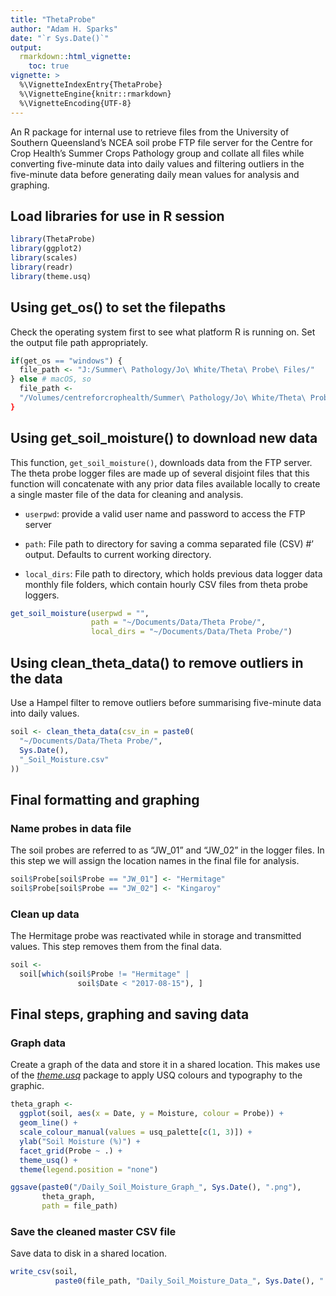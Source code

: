 ```yaml
---
title: "ThetaProbe"
author: "Adam H. Sparks"
date: "`r Sys.Date()`"
output:
  rmarkdown::html_vignette:
    toc: true
vignette: >
  %\VignetteIndexEntry{ThetaProbe}
  %\VignetteEngine{knitr::rmarkdown}
  %\VignetteEncoding{UTF-8}
---
```


An R package for internal use to retrieve files from the University of Southern
Queensland's NCEA soil probe FTP file server for the Centre for Crop Health's
Summer Crops Pathology group and collate all files while converting five-minute
data into daily values and filtering outliers in the five-minute data before
generating daily mean values for analysis and graphing.

## Load libraries for use in R session

```r
library(ThetaProbe)
library(ggplot2)
library(scales)
library(readr)
library(theme.usq)
```

## Using get_os() to set the filepaths

Check the operating system first to see what platform R is running on. Set the
output file path appropriately.

```r

if(get_os == "windows") {
  file_path <- "J:/Summer\ Pathology/Jo\ White/Theta\ Probe\ Files/"
} else # macOS, so
  file_path <-
  "/Volumes/centreforcrophealth/Summer\ Pathology/Jo\ White/Theta\ Probe\ Files/"
}
```

## Using get_soil_moisture() to download new data

This function, `get_soil_moisture()`, downloads data from the FTP server. 
The theta probe logger files are made up of several disjoint files that this
function will concatenate with any prior data files available locally to create
a single master file of the data for cleaning and analysis.

- `userpwd`: provide a valid user name and password to access the FTP server

- `path`: File path to directory for saving a comma separated file (CSV)
#' output. Defaults to current working directory.

- `local_dirs`: File path to directory, which holds previous data logger data
monthly file folders, which contain hourly CSV files from theta probe loggers.

```r
get_soil_moisture(userpwd = "",
                  path = "~/Documents/Data/Theta Probe/",
                  local_dirs = "~/Documents/Data/Theta Probe/")

```

## Using clean_theta_data() to remove outliers in the data 

Use a Hampel filter to remove outliers before summarising five-minute data into
daily values.

```r
soil <- clean_theta_data(csv_in = paste0(
  "~/Documents/Data/Theta Probe/",
  Sys.Date(),
  "_Soil_Moisture.csv"
))
```

## Final formatting and graphing

### Name probes in data file

The soil probes are referred to as "JW_01" and "JW_02" in the logger files. In
this step we will assign the location names in the final file for analysis.

```r
soil$Probe[soil$Probe == "JW_01"] <- "Hermitage"
soil$Probe[soil$Probe == "JW_02"] <- "Kingaroy"
```

### Clean up data

The Hermitage probe was reactivated while in storage and transmitted values.
This step removes them from the final data.

```r
soil <-
  soil[which(soil$Probe != "Hermitage" |
               soil$Date < "2017-08-15"), ]
```

## Final steps, graphing and saving data

### Graph data

Create a graph of the data and store it in a shared location. This makes use of
the [_theme.usq_]("https://github.com/adamhsparks/theme_usq") package to apply USQ colours and typography to the graphic.

```r
theta_graph <-
  ggplot(soil, aes(x = Date, y = Moisture, colour = Probe)) +
  geom_line() +
  scale_colour_manual(values = usq_palette[c(1, 3)]) +
  ylab("Soil Moisture (%)") +
  facet_grid(Probe ~ .) +
  theme_usq() +
  theme(legend.position = "none")

ggsave(paste0("/Daily_Soil_Moisture_Graph_", Sys.Date(), ".png"),
       theta_graph,
       path = file_path)

```

### Save the cleaned master CSV file

Save data to disk in a shared location.

```r
write_csv(soil,
          paste0(file_path, "Daily_Soil_Moisture_Data_", Sys.Date(), ".csv"))
```

